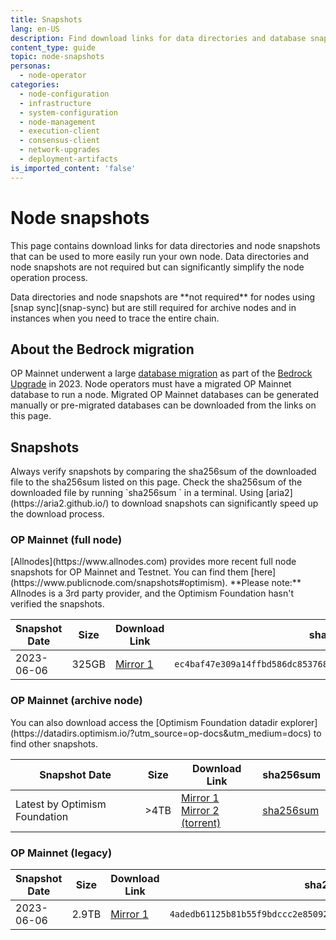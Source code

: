 ```yaml
---
title: Snapshots
lang: en-US
description: Find download links for data directories and database snapshots for running your own node.
content_type: guide
topic: node-snapshots
personas:
  - node-operator
categories:
  - node-configuration
  - infrastructure
  - system-configuration
  - node-management
  - execution-client
  - consensus-client
  - network-upgrades
  - deployment-artifacts
is_imported_content: 'false'
---
```



# Node snapshots

This page contains download links for data directories and node snapshots that can be used to more easily run your own node.
Data directories and node snapshots are not required but can significantly simplify the node operation process.

<Callout type="warning">
  Data directories and node snapshots are **not required** for nodes using [snap sync](snap-sync) but are still required for archive nodes and in instances when you need to trace the entire chain.
</Callout>

## About the Bedrock migration

OP Mainnet underwent a large [database migration](https://web.archive.org/web/20240110231645/https://blog.oplabs.co/reproduce-bedrock-migration/) as part of the [Bedrock Upgrade](https://web.archive.org/web/20230608050602/https://blog.oplabs.co/introducing-optimism-bedrock/) in 2023.
Node operators must have a migrated OP Mainnet database to run a node.
Migrated OP Mainnet databases can be generated manually or pre-migrated databases can be downloaded from the links on this page.

## Snapshots

<Callout type="warning">
  Always verify snapshots by comparing the sha256sum of the downloaded file to the sha256sum listed on this page.
  Check the sha256sum of the downloaded file by running `sha256sum <filename>` in a terminal.
</Callout>

<Callout type="info">
  Using [aria2](https://aria2.github.io/) to download snapshots can significantly speed up the download process.
</Callout>

### OP Mainnet (full node)

<Callout type="info">
  [Allnodes](https://www.allnodes.com) provides more recent full node snapshots for OP Mainnet and Testnet. You can find them [here](https://www.publicnode.com/snapshots#optimism).
  **Please note:** Allnodes is a 3rd party provider, and the Optimism Foundation hasn't verified the snapshots.
</Callout>

| Snapshot Date | Size  | Download Link                                               | sha256sum                                                                                          |
| ------------- | ----- | ----------------------------------------------------------- | -------------------------------------------------------------------------------------------------- |
| 2023-06-06    | 325GB | [Mirror 1](https://op.datadirs.xyz/mainnet-bedrock.tar.zst) | <span className="shasum">`ec4baf47e309a14ffbd586dc85376833de640c0f2a8d7355cb8a9e64c38bfcd1`</span> |

### OP Mainnet (archive node)

<Callout type="info">
  You can also download access the [Optimism Foundation datadir explorer](https://datadirs.optimism.io/?utm_source=op-docs&utm_medium=docs) to find other snapshots.
</Callout>

| Snapshot Date                 | Size | Download Link                                                                                                                                                                                    | sha256sum                                                                                       |
| ----------------------------- | ---- | ------------------------------------------------------------------------------------------------------------------------------------------------------------------------------------------------ | ----------------------------------------------------------------------------------------------- |
| Latest by Optimism Foundation | >4TB | [Mirror 1](https://datadirs.optimism.io/latest?utm_source=op-docs&utm_medium=docs) <br /> [Mirror 2 (torrent)](https://datadirs.optimism.io/latest.torrent?utm_source=op-docs&utm_medium=docs) | [sha256sum](https://datadirs.optimism.io/latest.sha256sum/?utm_source=op-docs&utm_medium=docs) |

### OP Mainnet (legacy)

| Snapshot Date | Size  | Download Link                                                                                                | sha256sum                                                                                          |
| ------------- | ----- | ------------------------------------------------------------------------------------------------------------ | -------------------------------------------------------------------------------------------------- |
| 2023-06-06    | 2.9TB | [Mirror 1](https://datadirs.optimism.io/mainnet-legacy-archival.tar.zst?utm_source=op-docs&utm_medium=docs) | <span className="shasum">`4adedb61125b81b55f9bdccc2e85092050c65ef2253c86e2b79569732b772829`</span> |
